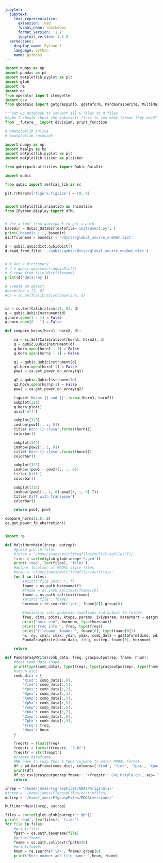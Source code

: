 ```yaml
---
jupyter:
  jupytext:
    text_representation:
      extension: .Rmd
      format_name: rmarkdown
      format_version: '1.2'
      jupytext_version: 1.3.0
  kernelspec:
    display_name: Python 3
    language: python
    name: python3
---
```


```python
import numpy as np
import pandas as pd
import matplotlib.pyplot as plt
import glob
import re
import os
from operator import itemgetter
import csv
from qbdataio import getgraspinfo, gdataform, PandaGraspWrite, MultiMain, MultiHornMain
```

```python
"""set up notebook to convert all G files to M files
Maybe I should check the qubicsoft first to see what format they need"""
from __future__ import division, print_function

# %matplotlib inline
# %matplotlib notebook

import numpy as np
import healpy as hp
import matplotlib.pyplot as plt
import matplotlib.ticker as plticker

from qubicpack.utilities import Qubic_DataDir

import qubic

from qubic import selfcal_lib as sc

plt.rcParams['figure.figsize'] = (9, 9)


import matplotlib.animation as animation
from IPython.display import HTML


# Use a tool from qubicpack to get a path
basedir = Qubic_DataDir(datafile='instrument.py', ) 
print('basedir : ', basedir)
dictfilename = basedir + '/dicts/global_source_oneDet.dict'

d = qubic.qubicdict.qubicDict()
d.read_from_file('../qubic/qubic/dicts/global_source_oneDet.dict')


# # Get a dictionary
# d = qubic.qubicdict.qubicDict()
# d.read_from_file(dictfilename)
print(d['detarray'])

# Create an object
#baseline = [1, 8]
#ca = sc.SelfCalibration(baseline, d)


ca = sc.SelfCalibration([1, 8], d)
q = qubic.QubicInstrument(d)
q.horn.open[1 - 1] = False
q.horn.open[8 - 1] = False
```

```python
def compare_horns(horn1, horn2, d):

    ca = sc.SelfCalibration([horn1, horn2], d)
    q = qubic.QubicInstrument(d)
    q.horn.open[horn1 - 1] = False
    q.horn.open[horn2 - 1] = False

    q1 = qubic.QubicInstrument(d)
    q1.horn.open[horn1-1] = False
    pow1 = ca.get_power_on_array(q1)

    q2 = qubic.QubicInstrument(d)
    q2.horn.open[horn2-1] = False
    pow2 = ca.get_power_on_array(q2)

    figure('Horns {} and {}'.format(horn1, horn2))
    subplot(321)
    q.horn.plot()
    axis('off')

    subplot(323)
    imshow(pow1[:, :, 0])
    title('Horn {} close'.format(horn1))
    colorbar()

    subplot(324)
    imshow(pow2[:, :, 0])
    title('Horn {} close'.format(horn2))
    colorbar()

    subplot(325)
    imshow((pow1 - pow2)[:, :, 0])
    title('Diff')
    colorbar()

    subplot(326)
    imshow((pow1[:, :, 0]-pow2[:, :, 0].T))
    title('Diff with transpose')
    colorbar()

    return pow1, pow2
```

```python
compare_horns(1,8, d)
ca.get_power_fp_aberration()
```

```python

```

```python
import re

def MultiHornMain(inrep, outrep):
    #grasp grd in files
    #inrep = '/home/james/multifreqfiles/MultiFreqFilesCF1/'
    files = sorted(glob.glob(inrep+'*.grd'))
    print('read', len(files), 'files')
    #output location of MODAL style files
    #orep = '/home/james/multifreqfiles/outfiles/'
    for f in files:
        #print("file path: ", f)
        fname = os.path.basename(f)
        #fname = os.path.splitext(fname)[0]
        fname = os.path.splitext(fname)
        #print("file", fname)
        hornnum = re.search(r'\d+', fname[0]).group(0)

        #basically call qbdataio functions and output to folder
        freq, dims, pdims, ktype, params, ixiyparam, datastart = getgraspinfo(f);
        print("horn num", hornnum, type(hornnum))
        print("freq info ", freq, type(freq))
        print("filename, fname: ", fname[0], type(fname[0]))
        nx, ny, xmin, xmax, ymin, ymax, comb_data = gdataform(dims, pdims, datastart, f)
        PandaGraspWrite(comb_data, freq, outrep, fname[0], hornnum)

    return

```

```python
def PandaGraspWrite(comb_data, freq, graspoutputrep, fname, hnum):
    #test comb_data shape
    print(type(comb_data), type(freq), type(graspoutputrep), type(fname), type(hnum))
    #setup dict
    comb_dict = {
        'Xind': comb_data[:,0],
        'Yind': comb_data[:,1],
        'Ypos': comb_data[:,2],
        'Xpos': comb_data[:,3],
        'Xamp': comb_data[:,4],
        'Xpha': comb_data[:,5],
        'Yamp': comb_data[:,6],
        'Ypha': comb_data[:,7],
        'Zamp': comb_data[:,8],
        'Zpha': comb_data[:,9],
        'Freq': freq,
        'Hnum': hnum
    }

    freqstr = float(freq)
    freqstr = format(freqstr, '3.0f')
    freqstr = str(freqstr)
    #create dataframe
    #NB have to swap Xpos & Ypos columns to match MODAL format
    df = pd.DataFrame(comb_dict, columns=['Xind', 'Yind', 'Ypos', 'Xpos', 'Xamp', 'Xpha', 'Yamp', 'Ypha', 'Zamp', 'Zpha', 'Freq', 'Hnum'])
    print(df)
    df.to_csv(graspoutputrep+fname+'_'+freqstr+'_GHz_Mstyle.qb', sep='\t', index=False, float_format='%.9e')
    return
```

```python
inrep = '/home/james/FIgraspFiles/GRASPoriginals/'
#inrep = '/home/james/FIgraspFiles/testinfiles/'
outrep = '/home/james/FIgraspFiles/MODALversions/'

MultiHornMain(inrep, outrep)
```

```python
files = sorted(glob.glob(outrep+'*.qb'))
print('read', len(files), 'files')
for file in files:
    #print(file)
    fpath = os.path.basename(file)
    #print(fname)
    fname = os.path.splitext(fpath)[0]
    #print(fname)
    hnum = re.search(r'\d+', fname).group(0)
    print("horn number and file name: ",hnum, fname)
    
```

```python

```
